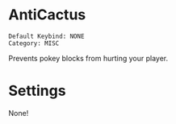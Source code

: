 # AntiCactus

```
Default Keybind: NONE
Category: MISC
```

Prevents pokey blocks from hurting your player.

# Settings
None!